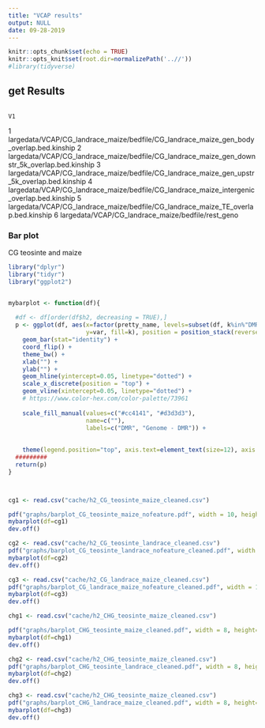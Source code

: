 ```yaml
---
title: "VCAP results"
output: NULL
date: 09-28-2019
---
```



```r
knitr::opts_chunk$set(echo = TRUE) 
knitr::opts_knit$set(root.dir=normalizePath('..//')) 
#library(tidyverse)
```


## get Results
                                                                                             V1
1       largedata/VCAP/CG_landrace_maize/bedfile/CG_landrace_maize_gen_body_overlap.bed.kinship
2 largedata/VCAP/CG_landrace_maize/bedfile/CG_landrace_maize_gen_downstr_5k_overlap.bed.kinship
3   largedata/VCAP/CG_landrace_maize/bedfile/CG_landrace_maize_gen_upstr_5k_overlap.bed.kinship
4     largedata/VCAP/CG_landrace_maize/bedfile/CG_landrace_maize_intergenic_overlap.bed.kinship
5             largedata/VCAP/CG_landrace_maize/bedfile/CG_landrace_maize_TE_overlap.bed.kinship
6                                            largedata/VCAP/CG_landrace_maize/bedfile/rest_geno


### Bar plot

CG teosinte and maize
```r

library("dplyr")
library("tidyr")
library("ggplot2")


mybarplot <- function(df){
  
  #df <- df[order(df$h2, decreasing = TRUE),]
  p <- ggplot(df, aes(x=factor(pretty_name, levels=subset(df, k%in%"DMR")$pretty_name), 
                      y=var, fill=k), position = position_stack(reverse = TRUE)) +
    geom_bar(stat="identity") +
    coord_flip() +
    theme_bw() +
    xlab("") +
    ylab("") +
    geom_hline(yintercept=0.05, linetype="dotted") +
    scale_x_discrete(position = "top") +
    geom_vline(xintercept=0.05, linetype="dotted") +
    # https://www.color-hex.com/color-palette/73961
    
    scale_fill_manual(values=c("#cc4141", "#d3d3d3"),
                      name=c(""),
                      labels=c("DMR", "Genome - DMR")) +
    
    
    theme(legend.position="top", axis.text=element_text(size=12), axis.title=element_text(size=15) )
  #########
  return(p)
}



cg1 <- read.csv("cache/h2_CG_teosinte_maize_cleaned.csv")

pdf("graphs/barplot_CG_teosinte_maize_nofeature.pdf", width = 10, height=6)
mybarplot(df=cg1)
dev.off()  

cg2 <- read.csv("cache/h2_CG_teosinte_landrace_cleaned.csv")
pdf("graphs/barplot_CG_teosinte_landrace_nofeature_cleaned.pdf", width = 10, height=6)
mybarplot(df=cg2)
dev.off()  

cg3 <- read.csv("cache/h2_CG_landrace_maize_cleaned.csv")
pdf("graphs/barplot_CG_landrace_maize_nofeature_cleaned.pdf", width = 10, height=6)
mybarplot(df=cg3)
dev.off()  

```

```r
chg1 <- read.csv("cache/h2_CHG_teosinte_maize_cleaned.csv")

pdf("graphs/barplot_CHG_teosinte_maize_cleaned.pdf", width = 8, height=4)
mybarplot(df=chg1)
dev.off()  

chg2 <- read.csv("cache/h2_CHG_teosinte_maize_cleaned.csv")
pdf("graphs/barplot_CHG_teosinte_landrace_cleaned.pdf", width = 8, height=4)
mybarplot(df=chg2)
dev.off()  

chg3 <- read.csv("cache/h2_CHG_teosinte_maize_cleaned.csv")
pdf("graphs/barplot_CHG_landrace_maize_cleaned.pdf", width = 8, height=8)
mybarplot(df=chg3)
dev.off()  
```

